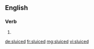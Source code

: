 ==English==

===Verb===
{{head|en|verb form}}

# {{en-past of|sluice}}

[[de:sluiced]]
[[fr:sluiced]]
[[mg:sluiced]]
[[vi:sluiced]]